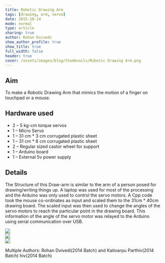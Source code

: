 ```yaml
---
title: Robotic Drawing Arm
tags: [drawing, arm, servo]
date: 2015-10-14
mode: normal
type: article
sharing: true
author: Rohan Dvivedi
show_author_profile: true
show_title: true
full_width: false
header: true
cover: /assets/images/blog/thumbnails/Robotic Drawing Arm.png
---
```


## Aim

To make a Robotic Drawing Arm that mimics the motion of a finger on touchpad or a mouse.

## Hardware used

- 2 – 5 kg-cm torque servos
- 1 – Micro Servo
- 1 – 31 cm \* 3 cm corrugated plastic sheet
- 1 – 31 cm \* 8 cm corrugated plastic sheet
- 2 – Regular sized castor wheel for support
- 1 – Arduino board
- 1 – External 5v power supply

## Details

The Structure of this Draw-arm is similar to the arm of a person posed for drawing/writing things up. A laptop was used for most of the processing and the Arduino was only used to control the servo motors. A Cpp code took the mouse co-ordinates as input and scaled them to the 31cm \* 40cm drawing board. The scaled input was then used to change the angles of the servo motors to reach the particular point in the drawing board. This information of the angle of the servo motor was relayed to the Arduino using serial communication over USB.

<div class="swiper swiper-demo">
  <div class="swiper__wrapper">
    <div class="swiper__slide">
      <Image class="image image" src="/assets/images/blog/Robotic-Drawing-Arm/1.png" />
    </div>
    <div class="swiper__slide">
      <Image class="image image" src="/assets/images/blog/Robotic-Drawing-Arm/2.png" />
    </div>
    <div class="swiper__slide">
      <Image class="image image" src="/assets/images/blog/Robotic-Drawing-Arm/3.png" />
    </div>
  </div>
  <div class="swiper__button swiper__button--prev fas fa-chevron-left"></div>
  <div class="swiper__button swiper__button--next fas fa-chevron-right"></div>
</div>

<EmbedItem url="https://www.youtube.com/embed/HpxBxgD3gcE" />

Multiple Authors: Rohan Dvivedi(2014 Batch) and Kativarpu Parthiv(2014 Batch)
hiv(2014 Batch)
